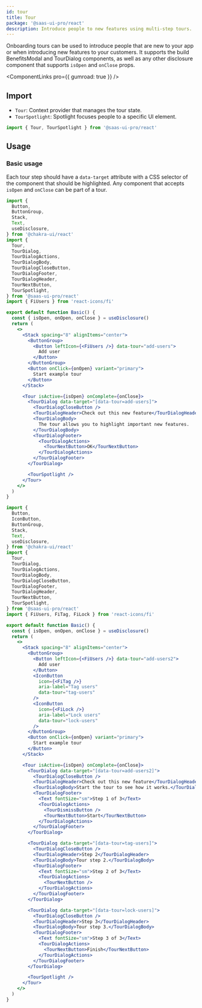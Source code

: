 ```yaml
---
id: tour
title: Tour
package: '@saas-ui-pro/react'
description: Introduce people to new features using multi-step tours.
---
```


Onboarding tours can be used to introduce people that are new to your app or when introducing new features to your customers.
It supports the build BenefitsModal and TourDialog components, as well as any other disclosure component that supports `isOpen` and `onClose` props.

<ComponentLinks pro={{ gumroad: true }} />

## Import

- `Tour`: Context provider that manages the tour state.
- `TourSpotlight`: Spotlight focuses people to a specific UI element.

```js
import { Tour, TourSpotlight } from '@saas-ui-pro/react'
```

## Usage

### Basic usage

Each tour step should have a `data-target` attribute with a CSS selector of the component that should be highlighted.
Any component that accepts `isOpen` and `onClose` can be part of a tour.

```jsx inline=true
import {
  Button,
  ButtonGroup,
  Stack,
  Text,
  useDisclosure,
} from '@chakra-ui/react'
import {
  Tour,
  TourDialog,
  TourDialogActions,
  TourDialogBody,
  TourDialogCloseButton,
  TourDialogFooter,
  TourDialogHeader,
  TourNextButton,
  TourSpotlight,
} from '@saas-ui-pro/react'
import { FiUsers } from 'react-icons/fi'

export default function Basic() {
  const { isOpen, onOpen, onClose } = useDisclosure()
  return (
    <>
      <Stack spacing="8" alignItems="center">
        <ButtonGroup>
          <Button leftIcon={<FiUsers />} data-tour="add-users">
            Add user
          </Button>
        </ButtonGroup>
        <Button onClick={onOpen} variant="primary">
          Start example tour
        </Button>
      </Stack>

      <Tour isActive={isOpen} onComplete={onClose}>
        <TourDialog data-target="[data-tour=add-users]">
          <TourDialogCloseButton />
          <TourDialogHeader>Check out this new feature</TourDialogHeader>
          <TourDialogBody>
            The tour allows you to highlight important new features.
          </TourDialogBody>
          <TourDialogFooter>
            <TourDialogActions>
              <TourNextButton>OK</TourNextButton>
            </TourDialogActions>
          </TourDialogFooter>
        </TourDialog>

        <TourSpotlight />
      </Tour>
    </>
  )
}
```

```jsx inline=true
import {
  Button,
  IconButton,
  ButtonGroup,
  Stack,
  Text,
  useDisclosure,
} from '@chakra-ui/react'
import {
  Tour,
  TourDialog,
  TourDialogActions,
  TourDialogBody,
  TourDialogCloseButton,
  TourDialogFooter,
  TourDialogHeader,
  TourNextButton,
  TourSpotlight,
} from '@saas-ui-pro/react'
import { FiUsers, FiTag, FiLock } from 'react-icons/fi'

export default function Basic() {
  const { isOpen, onOpen, onClose } = useDisclosure()
  return (
    <>
      <Stack spacing="8" alignItems="center">
        <ButtonGroup>
          <Button leftIcon={<FiUsers />} data-tour="add-users2">
            Add user
          </Button>
          <IconButton
            icon={<FiTag />}
            aria-label="Tag users"
            data-tour="tag-users"
          />
          <IconButton
            icon={<FiLock />}
            aria-label="Lock users"
            data-tour="lock-users"
          />
        </ButtonGroup>
        <Button onClick={onOpen} variant="primary">
          Start example tour
        </Button>
      </Stack>

      <Tour isActive={isOpen} onComplete={onClose}>
        <TourDialog data-target="[data-tour=add-users2]">
          <TourDialogCloseButton />
          <TourDialogHeader>Check out this new feature</TourDialogHeader>
          <TourDialogBody>Start the tour to see how it works.</TourDialogBody>
          <TourDialogFooter>
            <Text fontSize="sm">Step 1 of 3</Text>
            <TourDialogActions>
              <TourDismissButton />
              <TourNextButton>Start</TourNextButton>
            </TourDialogActions>
          </TourDialogFooter>
        </TourDialog>

        <TourDialog data-target="[data-tour=tag-users]">
          <TourDialogCloseButton />
          <TourDialogHeader>Step 2</TourDialogHeader>
          <TourDialogBody>Tour step 2.</TourDialogBody>
          <TourDialogFooter>
            <Text fontSize="sm">Step 2 of 3</Text>
            <TourDialogActions>
              <TourNextButton />
            </TourDialogActions>
          </TourDialogFooter>
        </TourDialog>

        <TourDialog data-target="[data-tour=lock-users]">
          <TourDialogCloseButton />
          <TourDialogHeader>Step 3</TourDialogHeader>
          <TourDialogBody>Tour step 3.</TourDialogBody>
          <TourDialogFooter>
            <Text fontSize="sm">Step 3 of 3</Text>
            <TourDialogActions>
              <TourNextButton>Finish</TourNextButton>
            </TourDialogActions>
          </TourDialogFooter>
        </TourDialog>

        <TourSpotlight />
      </Tour>
    </>
  )
}
```

